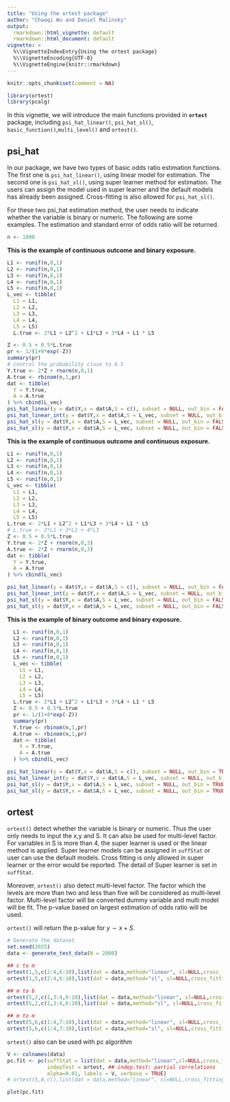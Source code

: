 ```yaml
---
title: "Using the ortest package"
author: "Chaoqi Wu and Daniel Malinsky"
output:
  rmarkdown::html_vignette: default
  rmarkdown::html_document: default
vignette: >
  %\\VignetteIndexEntry{Using the ortest package} 
  %\\VignetteEncoding{UTF-8}
  %\\VignetteEngine{knitr::rmarkdown}
---
```



```r
knitr::opts_chunk$set(comment = NA)
```


```r
library(ortest)
library(pcalg)
```

In this vignette, we will introduce the main functions provided in  __`ortest`__ package, including `psi_hat_linear()`, `psi_hat_sl()`, `basic_function()`,`multi_level()` and `ortest()`.

## psi_hat

In our package, we have two types of basic odds ratio estimation functions. The first one is `psi_hat_linear()`, using linear model for estimation. The second one is `psi_hat_sl()`, using super learner method for estimation. The users can assign the model used in super learner and the default models has already been assigned. Cross-fitting is also allowed for `psi_hat_sl()`.

For these two psi_hat estimation method, the user needs to indicate whether the variable is binary or numeric. The following are some examples. The estimation and standard error of odds ratio will be returned.

```r
n <- 1000
```

**This is the example of continuous outcome and binary exposure.**

```r
L1 <- runif(n,0,1)
L2 <- runif(n,0,1)
L3 <- runif(n,0,1)
L4 <- runif(n,0,1)
L5 <- runif(n,0,1)
L_vec <- tibble(
  L1 = L1,
  L2 = L2,
  L3 = L3,
  L4 = L4,
  L5 = L5)
  L.true <- 2*L1 + L2^2 + L1*L3 + 3*L4 + L1 * L5

Z <- 0.5 + 0.5*L.true
pr <- 1/(1+8*exp(-Z))
summary(pr)
# control the probability close to 0.5
Y.true <- 2*Z + rnorm(n,0,1)
A.true <- rbinom(n,1,pr)
dat <- tibble(
  Y = Y.true,
  A = A.true
) %>% cbind(L_vec)
psi_hat_linear(y = dat$Y,x = dat$A,S = c(), subset = NULL, out_bin = FALSE, exp_bin = TRUE)
psi_hat_linear_int(y = dat$Y,x = dat$A,S = L_vec, subset = NULL, out_bin = FALSE, exp_bin = TRUE,two_way = TRUE,three_way = TRUE)
psi_hat_sl(y = dat$Y,x = dat$A,S = L_vec, subset = NULL, out_bin = FALSE, exp_bin = TRUE, sl=NULL,cross_fitting = FALSE,kfolds=5)
psi_hat_sl(y = dat$Y,x = dat$A,S = L_vec, subset = NULL, out_bin = FALSE, exp_bin = TRUE,sl=NULL,cross_fitting = TRUE, kfolds=5)
```

**This is the example of continuous outcome and continuous exposure.**

```r
L1 <- runif(n,0,1)
L2 <- runif(n,0,1)
L3 <- runif(n,0,1)
L4 <- runif(n,0,1)
L5 <- runif(n,0,1)
L_vec <- tibble(
  L1 = L1,
  L2 = L2,
  L3 = L3,
  L4 = L4,
  L5 = L5)
L.true <- 2*L1 + L2^2 + L1*L3 + 3*L4 + L1 * L5
# L.true <- 2*L1 + 3*L2 + 4*L3
Z <- 0.5 + 0.5*L.true
Y.true <- 2*Z + rnorm(n,0,3)
A.true <- 2*Z + rnorm(n,0,3)
dat <- tibble(
  Y = Y.true,
  A = A.true
) %>% cbind(L_vec)

psi_hat_linear(y = dat$Y,x = dat$A,S = c(), subset = NULL, out_bin = FALSE, exp_bin = FALSE)
psi_hat_linear_int(y = dat$Y,x = dat$A,S = L_vec, subset = NULL, out_bin = FALSE, exp_bin = FALSE,two_way = TRUE,three_way = TRUE)
psi_hat_sl(y = dat$Y,x = dat$A,S = L_vec, subset = NULL, out_bin = FALSE, exp_bin = FALSE, sl=NULL,cross_fitting = FALSE,kfolds=5)
psi_hat_sl(y = dat$Y,x = dat$A,S = L_vec, subset = NULL, out_bin = FALSE, exp_bin = FALSE, sl=NULL,cross_fitting = TRUE,kfolds=5)
```

**This is the example of binary outcome and binary exposure.**

```r
  L1 <- runif(n,0,1)
  L2 <- runif(n,0,1)
  L3 <- runif(n,0,1)
  L4 <- runif(n,0,1)
  L5 <- runif(n,0,1)
  L_vec <- tibble(
    L1 = L1,
    L2 = L2,
    L3 = L3,
    L4 = L4,
    L5 = L5)
  L.true <- 2*L1 + L2^2 + L1*L3 + 3*L4 + L1 * L5
  Z <- 0.5 + 0.5*L.true
  pr <- 1/(1+8*exp(-Z))
  summary(pr)
  Y.true <- rbinom(n,1,pr)
  A.true <- rbinom(n,1,pr)
  dat <- tibble(
    Y = Y.true,
    A = A.true
  ) %>% cbind(L_vec)

psi_hat_linear(y = dat$Y,x = dat$A,S = c(), subset = NULL, out_bin = TRUE, exp_bin = TRUE)
psi_hat_linear_int(y = dat$Y,x = dat$A,S = L_vec, subset = NULL, out_bin = TRUE, exp_bin = TRUE,two_way = TRUE,three_way = TRUE)
psi_hat_sl(y = dat$Y,x = dat$A,S = L_vec, subset = NULL, out_bin = TRUE, exp_bin = TRUE,sl=NULL,cross_fitting = FALSE,kfolds=5)
psi_hat_sl(y = dat$Y,x = dat$A,S = L_vec, subset = NULL, out_bin = TRUE, exp_bin = TRUE,sl=NULL,cross_fitting = TRUE,kfolds=5)
```



## ortest

`ortest()` detect whether the variable is binary or numeric. Thus the user only needs to input the x,y and S. It can also be used for multi-level factor. For variables in S is more than 4, the super learner is used or the linear method is applied. Super learner models can be assigned in `suffStat` or user can use the default models. Cross fitting is only allowed in super learner or the error would be reported. The detail of Super learner is set in `suffStat`.

Moreover, `ortest()` also detect multi-level factor. The factor which the levels are more than two and less than five will be considered as multi-level factor. Multi-level factor will be converted dummy variable and multi model will be fit. The p-value based on largest estimation of odds ratio will be used.

`ortest()` will return the p-value for $y \sim x+S$.

```r
# Generate the dataset
set.seed(2025)
data <- generate_test_data(N = 2000)
```

```r
## c to m
ortest(1,5,c(2:4,6:10),list(dat = data,method="linear", sl=NULL,cross_fitting=FALSE,kfolds=5,two_way=FALSE,three_way=FALSE))
ortest(1,5,c(2:4,6:10),list(dat = data,method="sl", sl=NULL,cross_fitting=TRUE,kfolds=5,two_way=FALSE,three_way=FALSE))

## m to b 
ortest(5,2,c(1,3:4,6:10),list(dat = data,method="linear", sl=NULL,cross_fitting=FALSE,kfolds=5,two_way=FALSE,three_way=FALSE))
ortest(5,2,c(1,3:4,6:10),list(dat = data,method="sl", sl=NULL,cross_fitting=TRUE,kfolds=5,two_way=FALSE,three_way=FALSE))

## m to m
ortest(5,6,c(1:4,7:10),list(dat = data,method="linear", sl=NULL,cross_fitting=FALSE,kfolds=5,two_way=FALSE,three_way=FALSE))
ortest(5,6,c(1:4,7:10),list(dat = data,method="sl", sl=NULL,cross_fitting=TRUE,kfolds=5,two_way=FALSE,three_way=FALSE))

```


`ortest()` also can be used with pc algorithm 

```r
V <- colnames(data)
pc.fit <- pc(suffStat = list(dat = data,method="linear",sl=NULL,cross_fitting=FALSE,kfolds=5,two_way=FALSE,three_way=FALSE),
             indepTest = ortest, ## indep.test: partial correlations
             alpha=0.01, labels = V, verbose = TRUE)
# ortest(5,8,c(),list(dat = data,method="linear", sl=NULL,cross_fitting=FALSE,kfolds=5,two_way=FALSE,three_way=FALSE))
```


```r
plot(pc.fit)
```
